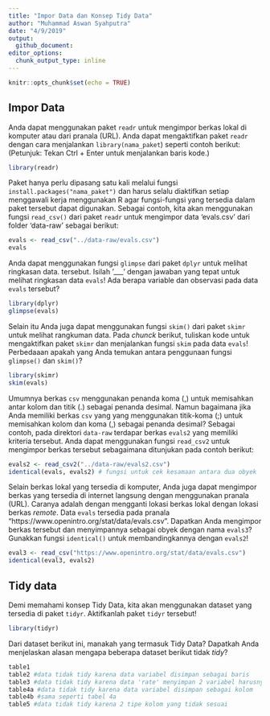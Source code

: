 ```yaml
---
title: "Impor Data dan Konsep Tidy Data"
author: "Muhammad Aswan Syahputra"
date: "4/9/2019"
output:
  github_document: 
editor_options: 
  chunk_output_type: inline
---
```


```r
knitr::opts_chunk$set(echo = TRUE)
```

## Impor Data

Anda dapat menggunakan paket `readr` untuk mengimpor berkas lokal di komputer atau dari pranala (URL). Anda dapat mengaktifkan paket `readr` dengan cara menjalankan `library(nama_paket`) seperti contoh berikut: (Petunjuk: Tekan Ctrl + Enter untuk menjalankan baris kode.)

```r
library(readr)
```

Paket hanya perlu dipasang satu kali melalui fungsi `install.packages("nama_paket")` dan harus selalu diaktifkan setiap menggawali kerja menggunakan R agar fungsi-fungsi yang tersedia dalam paket tersebut dapat digunakan. Sebagai contoh, kita akan menggunakan fungsi `read_csv()` dari paket `readr` untuk mengimpor data 'evals.csv' dari folder 'data-raw' sebagai berikut:

```r
evals <- read_csv("../data-raw/evals.csv")
evals
```

Anda dapat menggunakan fungsi `glimpse` dari paket `dplyr` untuk melihat ringkasan data. tersebut. Isilah '___' dengan jawaban yang tepat untuk melihat ringkasan data `evals`! Ada berapa variable dan observasi pada data `evals` tersebut?

```r
library(dplyr)
glimpse(evals)
```

Selain itu Anda juga dapat menggunakan fungsi `skim()` dari paket `skimr` untuk melihat rangkuman data. Pada *chunck* berikut, tuliskan kode untuk mengaktifkan paket `skimr` dan menjalankan fungsi `skim` pada data `evals`! Perbedaaan apakah yang Anda temukan antara penggunaan fungsi `glimpse()` dan `skim()`?

```r
library(skimr)
skim(evals)
```

Umumnya berkas `csv` menggunakan penanda koma (,) untuk memisahkan antar kolom dan titik (.) sebagai penanda desimal. Namun bagaimana jika Anda memiliki berkas `csv` yang yang menggunakan titik-koma (;) untuk memisahkan kolom dan koma (,) sebagai penanda desimal? Sebagai contoh, pada direktori `data-raw` terdapar berkas `evals2` yang memiliki kriteria tersebut. Anda dapat menggunakan fungsi `read_csv2` untuk mengimpor berkas tersebut sebagaimana ditunjukan pada contoh berikut:

```r
evals2 <- read_csv2("../data-raw/evals2.csv")
identical(evals, evals2) # fungsi untuk cek kesamaan antara dua obyek
```

Selain berkas lokal yang tersedia di komputer, Anda juga dapat mengimpor berkas yang tersedia di internet langsung dengan menggunakan pranala (URL). Caranya adalah dengan mengganti lokasi berkas lokal dengan lokasi berkas *remote*. Data `evals` tersedia pada pranala "https://www.openintro.org/stat/data/evals.csv". Dapatkan Anda mengimpor berkas tersebut dan menyimpannya sebagai obyek dengan nama `evals3`? Gunakkan fungsi `identical()` untuk membandingkannya dengan `evals2`!

```r
eval3 <- read_csv("https://www.openintro.org/stat/data/evals.csv")
identical(eval3, evals2)
```

## Tidy data

Demi memahami konsep Tidy Data, kita akan menggunakan dataset yang tersedia di paket `tidyr`. Aktifkanlah paket `tidyr` tersebut!

```r
library(tidyr)
```

Dari dataset berikut ini, manakah yang termasuk Tidy Data? Dapatkah Anda menjelaskan alasan mengapa beberapa dataset berikut tidak *tidy*?

```r
table1
table2 #data tidak tidy karena data variabel disimpan sebagai baris
table3 #data tidak tidy karena data 'rate' menyimpan 2 variabel harusnya dibagi menjadi 2
table4a #data tidak tidy karena data variabel disimpan sebagai kolom
table4b #sama seperti tabel 4a
table5 #data tidak tidy karena 2 tipe kolom yang tidak sesuai
```